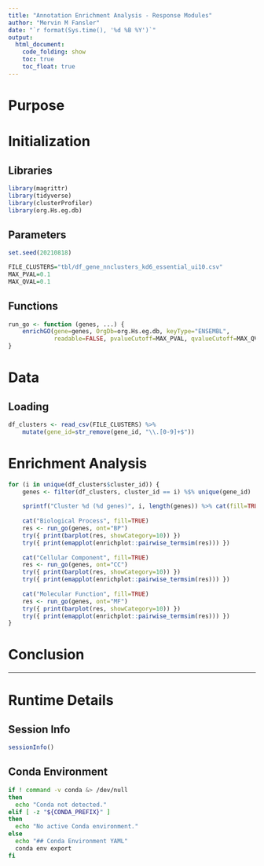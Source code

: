 ```yaml
---
title: "Annotation Enrichment Analysis - Response Modules"
author: "Mervin M Fansler"
date: "`r format(Sys.time(), '%d %B %Y')`"
output: 
  html_document: 
    code_folding: show
    toc: true
    toc_float: true
---
```


# Purpose

# Initialization

## Libraries
```r
library(magrittr)
library(tidyverse)
library(clusterProfiler)
library(org.Hs.eg.db)
```

## Parameters
```r
set.seed(20210818)

FILE_CLUSTERS="tbl/df_gene_nnclusters_kd6_essential_ui10.csv"
MAX_PVAL=0.1
MAX_QVAL=0.1
```

## Functions
```r
run_go <- function (genes, ...) {
    enrichGO(gene=genes, OrgDb=org.Hs.eg.db, keyType="ENSEMBL",
             readable=FALSE, pvalueCutoff=MAX_PVAL, qvalueCutoff=MAX_QVAL, ...)
}
```

# Data
## Loading
```r
df_clusters <- read_csv(FILE_CLUSTERS) %>%
    mutate(gene_id=str_remove(gene_id, "\\.[0-9]+$"))
```

# Enrichment Analysis

```r
for (i in unique(df_clusters$cluster_id)) {
    genes <- filter(df_clusters, cluster_id == i) %$% unique(gene_id)
    
    sprintf("Cluster %d (%d genes)", i, length(genes)) %>% cat(fill=TRUE)
    
    cat("Biological Process", fill=TRUE)
    res <- run_go(genes, ont="BP")
    try({ print(barplot(res, showCategory=10)) })
    try({ print(emapplot(enrichplot::pairwise_termsim(res))) })
    
    cat("Cellular Component", fill=TRUE)
    res <- run_go(genes, ont="CC")
    try({ print(barplot(res, showCategory=10)) })
    try({ print(emapplot(enrichplot::pairwise_termsim(res))) })
    
    cat("Molecular Function", fill=TRUE)
    res <- run_go(genes, ont="MF")
    try({ print(barplot(res, showCategory=10)) })
    try({ print(emapplot(enrichplot::pairwise_termsim(res))) })
}
```


# Conclusion


---

# Runtime Details
## Session Info
```r
sessionInfo()
```

## Conda Environment
```bash
if ! command -v conda &> /dev/null
then
  echo "Conda not detected."
elif [ -z "${CONDA_PREFIX}" ]
then
  echo "No active Conda environment."
else
  echo "## Conda Environment YAML"
  conda env export
fi
```

